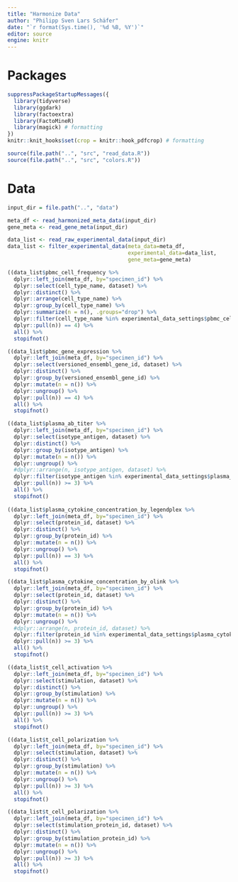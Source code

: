 ```yaml
---
title: "Harmonize Data"
author: "Philipp Sven Lars Schäfer"
date: "`r format(Sys.time(), '%d %B, %Y')`"
editor: source
engine: knitr
---
```


# Packages

```r
suppressPackageStartupMessages({
  library(tidyverse)
  library(ggdark)
  library(factoextra)
  library(FactoMineR)
  library(magick) # formatting
})
knitr::knit_hooks$set(crop = knitr::hook_pdfcrop) # formatting

source(file.path("..", "src", "read_data.R"))
source(file.path("..", "src", "colors.R"))
```

# Data

```r
input_dir = file.path("..", "data")
```

```r
meta_df <- read_harmonized_meta_data(input_dir)
gene_meta <- read_gene_meta(input_dir)

data_list <- read_raw_experimental_data(input_dir)
data_list <- filter_experimental_data(meta_data=meta_df, 
                                      experimental_data=data_list,
                                      gene_meta=gene_meta)
```

```r
((data_list$pbmc_cell_frequency %>%
  dplyr::left_join(meta_df, by="specimen_id") %>%
  dplyr::select(cell_type_name, dataset) %>%
  dplyr::distinct() %>%
  dplyr::arrange(cell_type_name) %>%
  dplyr::group_by(cell_type_name) %>%
  dplyr::summarize(n = n(), .groups="drop") %>%
  dplyr::filter(cell_type_name %in% experimental_data_settings$pbmc_cell_frequency$feature_subset) %>%
  dplyr::pull(n)) == 4) %>%
  all() %>%
  stopifnot()

((data_list$pbmc_gene_expression %>%
  dplyr::left_join(meta_df, by="specimen_id") %>%
  dplyr::select(versioned_ensembl_gene_id, dataset) %>%
  dplyr::distinct() %>%
  dplyr::group_by(versioned_ensembl_gene_id) %>%
  dplyr::mutate(n = n()) %>%
  dplyr::ungroup() %>%
  dplyr::pull(n)) == 4) %>%
  all() %>%
  stopifnot()

((data_list$plasma_ab_titer %>%
  dplyr::left_join(meta_df, by="specimen_id") %>%
  dplyr::select(isotype_antigen, dataset) %>%
  dplyr::distinct() %>%
  dplyr::group_by(isotype_antigen) %>%
  dplyr::mutate(n = n()) %>%
  dplyr::ungroup() %>%
  #dplyr::arrange(n, isotype_antigen, dataset) %>%
  dplyr::filter(isotype_antigen %in% experimental_data_settings$plasma_antibody_levels$feature_subset) %>%
  dplyr::pull(n)) >= 3) %>%
  all() %>%
  stopifnot()
  
((data_list$plasma_cytokine_concentration_by_legendplex %>%
  dplyr::left_join(meta_df, by="specimen_id") %>%
  dplyr::select(protein_id, dataset) %>%
  dplyr::distinct() %>%
  dplyr::group_by(protein_id) %>%
  dplyr::mutate(n = n()) %>%
  dplyr::ungroup() %>%
  dplyr::pull(n)) == 3) %>%
  all() %>%
  stopifnot()

((data_list$plasma_cytokine_concentration_by_olink %>%
  dplyr::left_join(meta_df, by="specimen_id") %>%
  dplyr::select(protein_id, dataset) %>%
  dplyr::distinct() %>%
  dplyr::group_by(protein_id) %>%
  dplyr::mutate(n = n()) %>%
  dplyr::ungroup() %>%
  #dplyr::arrange(n, protein_id, dataset) %>%
  dplyr::filter(protein_id %in% experimental_data_settings$plasma_cytokine_concentration_by_olink$feature_subset) %>%
  dplyr::pull(n)) >= 3) %>%
  all() %>%
  stopifnot()

((data_list$t_cell_activation %>%
  dplyr::left_join(meta_df, by="specimen_id") %>%
  dplyr::select(stimulation, dataset) %>%
  dplyr::distinct() %>%
  dplyr::group_by(stimulation) %>%
  dplyr::mutate(n = n()) %>%
  dplyr::ungroup() %>%
  dplyr::pull(n)) >= 3) %>%
  all() %>%
  stopifnot()

((data_list$t_cell_polarization %>%
  dplyr::left_join(meta_df, by="specimen_id") %>%
  dplyr::select(stimulation, dataset) %>%
  dplyr::distinct() %>%
  dplyr::group_by(stimulation) %>%
  dplyr::mutate(n = n()) %>%
  dplyr::ungroup() %>%
  dplyr::pull(n)) >= 3) %>%
  all() %>%
  stopifnot()

((data_list$t_cell_polarization %>%
  dplyr::left_join(meta_df, by="specimen_id") %>%
  dplyr::select(stimulation_protein_id, dataset) %>%
  dplyr::distinct() %>%
  dplyr::group_by(stimulation_protein_id) %>%
  dplyr::mutate(n = n()) %>%
  dplyr::ungroup() %>%
  dplyr::pull(n)) >= 3) %>%
  all() %>%
  stopifnot()
```



